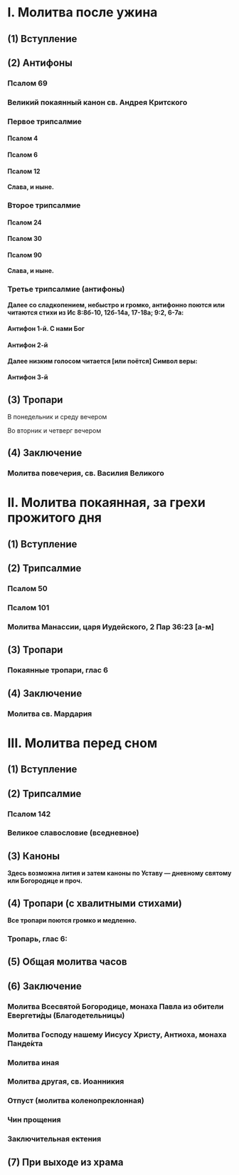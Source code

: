 
# I. Молитва после ужина

## (1) Вступление

<MdxLoader src="Shared/Vozglas" lang={props.lang} />

<MdxLoader src="Shared/SlavaTebe" lang={props.lang} />

<MdxLoader src="Shared/ParaklitChit" lang={props.lang} />

<MdxLoader src="Shared/ObichnoeNachalo" lang={props.lang} />

## (2) Антифоны

### Псалом 69

<MdxLoader src="Shared/Psalm69" lang={props.lang} />

### Великий покаянный канон св. Андрея Критского

<MdxLoader src="Shared/KanonAndKrit" lang={props.lang} />

### Первое трипсалмие

#### Псалом 4

<MdxLoader src="Shared/Psalm4" lang={props.lang} />

#### Псалом 6

<MdxLoader src="Shared/Psalm6" lang={props.lang} />

#### Псалом 12

<MdxLoader src="Shared/Psalm12" lang={props.lang} />

<MdxLoader src="Shared/AfterTripsalm" lang={props.lang} />

<MdxLoader src="Shared/GospodiPomiluy3" lang={props.lang} />

**Слава, и ныне.**

### Второе трипсалмие

#### Псалом 24

<MdxLoader src="Shared/Psalm24" lang={props.lang} />

#### Псалом 30

<MdxLoader src="Shared/Psalm30" lang={props.lang} />

#### Псалом 90

<MdxLoader src="Shared/Psalm90" lang={props.lang} />

<MdxLoader src="Shared/AfterTripsalm" lang={props.lang} />

<MdxLoader src="Shared/GospodiPomiluy3" lang={props.lang} />

**Слава, и ныне.**

### Третье трипсалмие (антифоны)

**Далее со сладкопением, небыстро и громко, антифонно поются или читаются стихи из Ис 8:8б-10, 12б-14а, 17-18а; 9:2, 6-7а:**

#### Антифон 1-й. С нами Бог

<MdxLoader src="VelikoePovecherie/Antifon1" lang={props.lang} />

#### Антифон 2-й

<MdxLoader src="VelikoePovecherie/Antifon2" lang={props.lang} />

**Далее низким голосом читается [или поётся] Символ веры:**

<MdxLoader src="Shared/SimvolVery" lang={props.lang} />

#### Антифон 3-й

<MdxLoader src="VelikoePovecherie/Antifon3" lang={props.lang} />

## (3) Тропари

<MdxLoader src="Shared/STrisvatogo" lang={props.lang} />

В понедельник и среду вечером

<MdxLoader src="VelikoePovecherie/TropsGlas2" lang={props.lang} />

Во вторник и четверг вечером

<MdxLoader src="VelikoePovecherie/TropsGlas8" lang={props.lang} />

<MdxLoader src="Shared/GospodiPomiluy40" lang={props.lang} />

## (4) Заключение

<MdxLoader src="VelikoePovecherie/Zakluchenie" lang={props.lang} />

### Молитва повечерия, св. Василия Великого

<MdxLoader src="VelikoePovecherie/MolitvaPovecheriya" lang={props.lang} />

# II. Молитва покаянная, за грехи прожитого дня

## (1) Вступление

<MdxLoader src="Shared/Pridite3" lang={props.lang} />

## (2) Трипсалмие

### Псалом 50

<MdxLoader src="Shared/Psalm50" lang={props.lang} />

### Псалом 101

<MdxLoader src="Shared/Psalm101" lang={props.lang} />

### Молитва Манассии, царя Иудейского, 2 Пар 36:23 [а-м]

<MdxLoader src="Shared/MolitvaManassii" lang={props.lang} />

## (3) Тропари

<MdxLoader src="Shared/STrisvatogo" lang={props.lang} />

### Покаянные тропари, глас 6

<MdxLoader src="Shared/PokaiannyeTrops" lang={props.lang} />

<MdxLoader src="Shared/GospodiPomiluy40" lang={props.lang} />

## (4) Заключение

<MdxLoader src="VelikoePovecherie/Zakluchenie" lang={props.lang} />

### Молитва св. Мардария

<MdxLoader src="ThirdHour/Molitva3Chasa" lang={props.lang} />

# III. Молитва перед сном

## (1) Вступление

<MdxLoader src="Shared/Pridite3" lang={props.lang} />

## (2) Трипсалмие

### Псалом 142

<MdxLoader src="Shared/Psalm142" lang={props.lang} />

### Великое славословие (вседневное)

<MdxLoader src="VelikoePovecherie/Slavoslovie" lang={props.lang} />

## (3) Каноны

**Здесь возможна лития и затем каноны по Уставу — дневному святому или Богородице и проч.**

<MdxLoader src="Shared/VoistinuPodobaet" lang={props.lang} />

## (4) Тропари (с хвалитными стихами)

<MdxLoader src="Shared/STrisvatogo" lang={props.lang} />

**Все тропари поются громко и медленно.**

### Тропарь, глас 6:

<MdxLoader src="VelikoePovecherie/TropsHvalit" lang={props.lang} />

<MdxLoader src="Shared/GospodiPomiluy40" lang={props.lang} />

## (5) Общая молитва часов

<MdxLoader src="Shared/MolitvaChasov" lang={props.lang} />

## (6) Заключение

<MdxLoader src="VelikoePovecherie/Zakluchenie2" lang={props.lang} />

<MdxLoader src="Shared/EfremSirin" lang={props.lang} />

<MdxLoader src="Shared/STrisvatogo" lang={props.lang} />

<MdxLoader src="Shared/GospodiPomiluy12" lang={props.lang} />

### Молитва Всесвятой Богородице, монаха Павла из обители Евергети́ды (Благодетельницы)

<MdxLoader src="VelikoePovecherie/MolitvaBogorodice" lang={props.lang} />

### Молитва Господу нашему Иисусу Христу, Антиоха, монаха Панде́кта

<MdxLoader src="VelikoePovecherie/MolitvaChrist" lang={props.lang} />

### Молитва иная

<MdxLoader src="VelikoePovecherie/MolitvaInaya" lang={props.lang} />

### Молитва другая, св. Иоанникия

<MdxLoader src="Polunochnica/MolitvaIoannikiya" lang={props.lang} />

<MdxLoader src="Shared/PreOtpust" lang={props.lang} />

### Отпуст (молитва коленопреклонная)

<MdxLoader src="VelikoePovecherie/OtpustKolenopr" lang={props.lang} />

### Чин прощения

<MdxLoader src="Shared/ChinProscheniya" lang={props.lang} />

### Заключительная ектения

<MdxLoader src="Shared/ZakluchEkteniya" lang={props.lang} />

## (7) При выходе из храма

<MdxLoader src="VelikoePovecherie/PriVyhode" lang={props.lang} />
